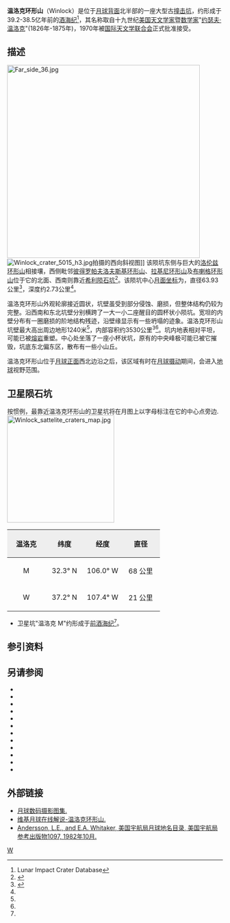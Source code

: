 {{lunar crater data|
 image=Winlock LROC.jpg|240px|
 caption=[[月球勘测轨道飞行器|月球勘测轨道飞行器]]拍摄的图像|
 latitude=35.40|
 N_or_S=N|
 longitude=105.92|
 E_or_W=W|
 diameter=63.93公里|
 depth=2.73公里|
 colong=106|
 eponym=约瑟夫·温洛克}}

'''温洛克环形山'''（Winlock）是位于[[月球背面|月球背面]]北半部的一座大型古[[撞击坑|撞击坑]]，约形成于39.2-38.5亿年前的[[酒海纪|酒海纪]]<ref name=LICD>Lunar Impact Crater Database</ref>，其名称取自十九世纪[[美国|美国]][[天文学家|天文学家]]暨[[数学家|数学家]]"[[约瑟夫·温洛克|约瑟夫·温洛克]]"(1826年-1875年)，1970年被[[国际天文学联合会|国际天文学联合会]]正式批准接受。

==描述==
[[Image:Far_side_36.jpg|450px]]
[[Image:Winlock_crater_5015_h3.jpg|thumb]]拍摄的西向斜视图]]
该陨坑东侧与巨大的[[洛伦兹环形山|洛伦兹环形山]]相接壤，西侧毗邻[[彼得罗帕夫洛夫斯基环形山|彼得罗帕夫洛夫斯基环形山]]、[[拉基尼环形山|拉基尼环形山]]及[[布喇格环形山|布喇格环形山]]位于它的北面、西南则靠近[[希利陨石坑|希利陨石坑]]<ref>{{Cite web |url=http://planetarynames.wr.usgs.gov/images/Lunar/lac_53_lo.pdf |title=Crater Winlock on the map LAC-53. |access-date=2017-03-18 |archive-date=2020-06-01 |archive-url=https://web.archive.org/web/20200601201116/https://planetarynames.wr.usgs.gov/images/Lunar/lac_53_lo.pdf |dead-url=no }}</ref>。该陨坑中心[[月面坐标|月面坐标]]为{{Coord|35.40|N|105.92|W|globe:Moon|nogoogle=1|noosm=1}}，直径63.93公里<ref name="IAU">{{Cite web |url=http://planetarynames.wr.usgs.gov/Feature/3364 |title=Directory of the International Astronomical Union |access-date=2017-03-18 |archive-date=2020-12-13 |archive-url=https://web.archive.org/web/20201213223553/https://planetarynames.wr.usgs.gov/Feature/3364 |dead-url=no }}</ref>，深度约2.73公里<ref name="LICD"/>。

温洛克环形山外观轮廓接近圆状，坑壁虽受到部分侵蚀、磨损，但整体结构仍较为完整。沿西南和东北坑壁分别横跨了一大一小二座醒目的圆杯状小陨坑。宽坦的内壁分布有一圈磨损的阶地结构残迹，沿壁缘显示有一些坍塌的迹象。温洛克环形山坑壁最大高出周边地形1240米<ref name="LICD"/>，内部容积约3530公里<sup>3</sup><ref name="LICD"/>。坑内地表相对平坦，可能已被[[熔岩|熔岩]]重塑。中心处坐落了一座小杯状坑，原有的中央峰极可能已被它摧毁，坑底东北偏东区，散布有一些小山丘。

温洛克环形山位于[[月球正面|月球正面]]西北边沿之后，该区域有时在[[天平动|月球摄动]]期间，会进入[[地球|地球]]视野范围。

==卫星陨石坑==
按惯例，最靠近温洛克环形山的卫星坑将在月图上以字母标注在它的中心点旁边.
[[Image:Winlock_sattelite_craters_map.jpg|250px]]

{| class="wikitable"
!width="25%" style="background:#eeeeee;" |温洛克 
!width="25%" style="background:#eeeeee;" |纬度
!width="25%" style="background:#eeeeee;" |经度
!width="25%" style="background:#eeeeee;" |直径
|-
|align="center"|M
|align="center"|32.3° N
|align="center"|106.0° W
|align="center"|68 公里
|-
|align="center"|W
|align="center"|37.2° N
|align="center"|107.4° W
|align="center"|21 公里
|}{{clear}}
* 卫星坑"温洛克 M"约形成于[[前酒海纪|前酒海纪]]<ref name="LICD"/>。

==参引资料==
{{Reflist}}

==另请参阅==
{{refbegin}}
* {{cite book
  | last1 = Andersson
  | first1 = L. E.
  | last2 = Whitaker
  | first2 = E. A.
  | authorlink2 = Ewen Whitaker
  | date = 1982
  | title = [[NASA|NASA]] Catalogue of Lunar Nomenclature
  | publisher = NASA RP-1097
  | ref = harv
  }}
* {{cite web
  | last = Blue
  | first = Jennifer
  | date = July 25, 2007
  | title = Gazetteer of Planetary Nomenclature
  | publisher = [[United_States_Geological_Survey|USGS]]
  | url = http://planetarynames.wr.usgs.gov/
  | accessdate = 2007-08-05
  | ref = harv
  | archive-date = 2012-04-08
  | archive-url = https://www.webcitation.org/66mXDr4G9?url=http://planetarynames.wr.usgs.gov/
  | dead-url = no
  }}
* {{cite book
  | last1 = Bussey
  | first1 = B.
  | authorlink1 = Ben Bussey
  | last2 = Spudis
  | first2 = P.
  | authorlink2 = Paul Spudis
  | date = 2004
  | title = The Clementine Atlas of the Moon
  | publisher = Cambridge University Press
  | location = New York
  | isbn = 978-0-521-81528-4
  | ref = harv
  }}
* {{cite book
  | last1 = Cocks
  | first1 = Elijah E.
  | last2 = Cocks
  | first2 = Josiah C.
  | date = 1995
  | title = Who's Who on the Moon: A Biographical Dictionary of Lunar Nomenclature
  | url = https://archive.org/details/isbn_9780936389271
  | publisher = Tudor Publishers
  | isbn = 978-0-936389-27-1
  | ref = harv
  }}
* {{cite web
  | last = McDowell
  | first = Jonathan
  | date = July 15, 2007
  | url = http://host.planet4589.org/astro/lunar/
  | title = Lunar Nomenclature
  | publisher = Jonathan's Space Report
  | accessdate = 2007-10-24
  | ref = harv
  | archive-date = 2012-05-26
  | archive-url = https://www.webcitation.org/67wcYNfK3?url=http://host.planet4589.org/astro/lunar/
  | dead-url = no
  }}
* {{cite journal| last1 = Menzel| first1 = D. H.| last2 = Minnaert| first2 = M.| last3 = Levin| first3 = B.| last4 = Dollfus| first4 = A.| last5 = Bell| first5 = B.| title = Report on Lunar Nomenclature by the Working Group of Commission 17 of the IAU| doi = 10.1007/BF00171763| journal = Space Science Reviews| volume = 12| issue = 2| pages = 136–186| date = 1971| bibcode = 1971SSRv...12..136M| ref = harv}}
* {{cite book
  | first = Patrick
  | last = Moore
  | authorlink = Patrick Moore
  | date = 2001
  | title = On the Moon
  | url = https://archive.org/details/patrickmooreonmo00patr
  | publisher = Sterling Publishing Co.
  | isbn = 978-0-304-35469-6
  | ref = harv
  }}
* {{cite book
  | first = Fred W.
  | last = Price
  | date = 1988
  | title = The Moon Observer's Handbook
  | publisher = Cambridge University Press
  | isbn = 978-0-521-33500-3
  | ref = harv
  }}
* {{cite book
  | last = Rükl
  | first = Antonín
  | authorlink = Antonín Rükl
  | date = 1990
  | title = Atlas of the Moon
  | publisher = Kalmbach Books
  | isbn = 978-0-913135-17-4
  | ref = harv
  }}
* {{cite book
  | last = Webb
  | first = Rev. T. W.
  | authorlink = Thomas William Webb
  | date = 1962
  | title = Celestial Objects for Common Telescopes
  | url = https://archive.org/details/celestialobjects00webb
  | edition = 6th revised
  | publisher = Dover
  | isbn = 978-0-486-20917-3
  | ref = harv
  }}
* {{cite book
  | first = Ewen A.
  | last = Whitaker
  | authorlink = Ewen Whitaker
  | date = 1999
  | title = Mapping and Naming the Moon
  | publisher = Cambridge University Press
  | isbn = 978-0-521-62248-6
  | ref = harv
  }}
* {{cite book
  | first = Peter T.
  | last = Wlasuk
  | date = 2000
  | title = Observing the Moon
  | publisher = Springer
  | isbn = 978-1-85233-193-1
  | ref = harv
 }}
{{refend}}

==外部链接==
*[http://www.lpi.usra.edu/resources/lunar_orbiter/bin/srch_nam.shtml?Winlock%7C0 月球数码摄影图集.] {{Wayback|url=http://www.lpi.usra.edu/resources/lunar_orbiter/bin/srch_nam.shtml?Winlock%7C0 |date=20201127013129 }}
*[http://the-moon.wikispaces.com/Winlock 维基月球在线解说-温洛克环形山.] {{Wayback|url=http://the-moon.wikispaces.com/Winlock |date=20180531121753 }}
*[http://planet4589.org/astro/lunar/RP-1097.pdf Andersson, L.E., and E.A. Whitaker, 美国宇航局月球地名目录, 美国宇航局参考出版物1097, 1982年10月.] {{Wayback|url=http://planet4589.org/astro/lunar/RP-1097.pdf |date=20141006125838 }}

[[Category:月球环形山|W]]
{{月球環形山 (T-Z)}}